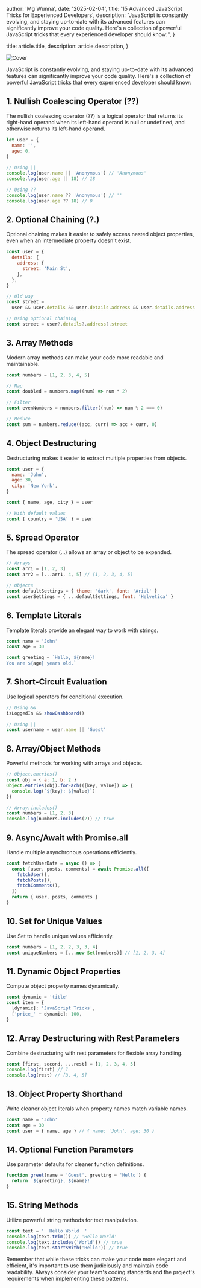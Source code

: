 
  author: 'Mg Wunna',
  date: '2025-02-04',
  title: '15 Advanced JavaScript Tricks for Experienced Developers',
  description:
    "JavaScript is constantly evolving, and staying up-to-date with its advanced features can significantly improve your code quality. Here's a collection of powerful JavaScript tricks that every experienced developer should know:",
}

  title: article.title,
  description: article.description,
}


<Image src={imageCover} alt="Cover" />

JavaScript is constantly evolving, and staying up-to-date with its advanced features can significantly improve your code quality. Here's a collection of powerful JavaScript tricks that every experienced developer should know:

## 1. Nullish Coalescing Operator (??)

The nullish coalescing operator (??) is a logical operator that returns its right-hand operand when its left-hand operand is null or undefined, and otherwise returns its left-hand operand.

```javascript
let user = {
  name: '',
  age: 0,
}

// Using ||
console.log(user.name || 'Anonymous') // 'Anonymous'
console.log(user.age || 18) // 18

// Using ??
console.log(user.name ?? 'Anonymous') // ''
console.log(user.age ?? 18) // 0
```

## 2. Optional Chaining (?.)

Optional chaining makes it easier to safely access nested object properties, even when an intermediate property doesn't exist.

```javascript
const user = {
  details: {
    address: {
      street: 'Main St',
    },
  },
}

// Old way
const street =
  user && user.details && user.details.address && user.details.address.street

// Using optional chaining
const street = user?.details?.address?.street
```

## 3. Array Methods

Modern array methods can make your code more readable and maintainable.

```javascript
const numbers = [1, 2, 3, 4, 5]

// Map
const doubled = numbers.map((num) => num * 2)

// Filter
const evenNumbers = numbers.filter((num) => num % 2 === 0)

// Reduce
const sum = numbers.reduce((acc, curr) => acc + curr, 0)
```

## 4. Object Destructuring

Destructuring makes it easier to extract multiple properties from objects.

```javascript
const user = {
  name: 'John',
  age: 30,
  city: 'New York',
}

const { name, age, city } = user

// With default values
const { country = 'USA' } = user
```

## 5. Spread Operator

The spread operator (...) allows an array or object to be expanded.

```javascript
// Arrays
const arr1 = [1, 2, 3]
const arr2 = [...arr1, 4, 5] // [1, 2, 3, 4, 5]

// Objects
const defaultSettings = { theme: 'dark', font: 'Arial' }
const userSettings = { ...defaultSettings, font: 'Helvetica' }
```

## 6. Template Literals

Template literals provide an elegant way to work with strings.

```javascript
const name = 'John'
const age = 30

const greeting = `Hello, ${name}!
You are ${age} years old.`
```

## 7. Short-Circuit Evaluation

Use logical operators for conditional execution.

```javascript
// Using &&
isLoggedIn && showDashboard()

// Using ||
const username = user.name || 'Guest'
```

## 8. Array/Object Methods

Powerful methods for working with arrays and objects.

```javascript
// Object.entries()
const obj = { a: 1, b: 2 }
Object.entries(obj).forEach(([key, value]) => {
  console.log(`${key}: ${value}`)
})

// Array.includes()
const numbers = [1, 2, 3]
console.log(numbers.includes(2)) // true
```

## 9. Async/Await with Promise.all

Handle multiple asynchronous operations efficiently.

```javascript
const fetchUserData = async () => {
  const [user, posts, comments] = await Promise.all([
    fetchUser(),
    fetchPosts(),
    fetchComments(),
  ])
  return { user, posts, comments }
}
```

## 10. Set for Unique Values

Use Set to handle unique values efficiently.

```javascript
const numbers = [1, 2, 2, 3, 3, 4]
const uniqueNumbers = [...new Set(numbers)] // [1, 2, 3, 4]
```

## 11. Dynamic Object Properties

Compute object property names dynamically.

```javascript
const dynamic = 'title'
const item = {
  [dynamic]: 'JavaScript Tricks',
  ['price_' + dynamic]: 100,
}
```

## 12. Array Destructuring with Rest Parameters

Combine destructuring with rest parameters for flexible array handling.

```javascript
const [first, second, ...rest] = [1, 2, 3, 4, 5]
console.log(first) // 1
console.log(rest) // [3, 4, 5]
```

## 13. Object Property Shorthand

Write cleaner object literals when property names match variable names.

```javascript
const name = 'John'
const age = 30
const user = { name, age } // { name: 'John', age: 30 }
```

## 14. Optional Function Parameters

Use parameter defaults for cleaner function definitions.

```javascript
function greet(name = 'Guest', greeting = 'Hello') {
  return `${greeting}, ${name}!`
}
```

## 15. String Methods

Utilize powerful string methods for text manipulation.

```javascript
const text = '  Hello World  '
console.log(text.trim()) // 'Hello World'
console.log(text.includes('World')) // true
console.log(text.startsWith('Hello')) // true
```

Remember that while these tricks can make your code more elegant and efficient, it's important to use them judiciously and maintain code readability. Always consider your team's coding standards and the project's requirements when implementing these patterns.
